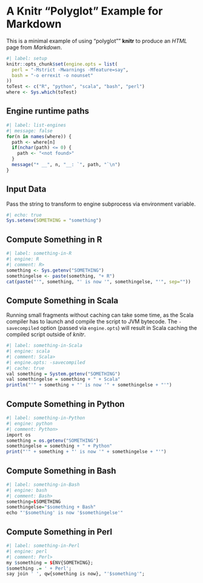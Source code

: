 # A Knitr "Polyglot" Example for Markdown

This is a minimal example of using "polyglot"" **knitr** to produce an _HTML_ page from _Markdown_.

```r
#| label: setup
knitr::opts_chunk$set(engine.opts = list(
  perl = "-Mstrict -Mwarnings -Mfeature=say",
  bash = "-o errexit -o nounset"
))
toTest <- c("R", "python", "scala", "bash", "perl")
where <- Sys.which(toTest)
```

## Engine runtime paths

```r
#| label: list-engines
#| message: false
for(n in names(where)) {
  path <- where[n]
  if(nchar(path) <= 0) {
    path <- "<not found>"
  }
  message("* __", n, "__: `", path, "`\n")
}
```

## Input Data

Pass the string to transform to engine subprocess via environment variable.

```r
#| echo: true
Sys.setenv(SOMETHING = "something")
```

## Compute Something in R

```r
#| label: something-in-R
#| engine: R
#| comment: R>
something <- Sys.getenv("SOMETHING")
somethingelse <- paste(something, "+ R")
cat(paste("'", something, "' is now '", somethingelse, "'", sep=""))
```

## Compute Something in Scala

Running small fragments without caching can take some time, as the Scala compiler has to launch and compile the script to JVM bytecode. The `-savecompiled` option (passed via `engine.opts`) will result in Scala caching the compiled script outside of _knitr_.

```r
#| label: something-in-Scala
#| engine: scala
#| comment: Scala>
#| engine.opts: -savecompiled
#| cache: true
val something = System.getenv("SOMETHING")
val somethingelse = something + " + Scala"
println("'" + something + "' is now '" + somethingelse + "'")
```

## Compute Something in Python

```r
#| label: something-in-Python
#| engine: python
#| comment: Python>
import os
something = os.getenv("SOMETHING")
somethingelse = something + " + Python"
print("'" + something + "' is now '" + somethingelse + "'")
```

## Compute Something in Bash

```r
#| label: something-in-Bash
#| engine: bash
#| comment: Bash>
something=$SOMETHING
somethingelse="$something + Bash"
echo "'$something' is now '$somethingelse'"
```

## Compute Something in Perl

```r
#| label: something-in-Perl
#| engine: perl
#| comment: Perl>
my $something = $ENV{SOMETHING};
$something .= ' + Perl';
say join ' ', qw{something is now}, "'$something'";
```
